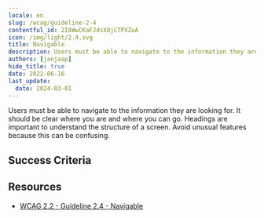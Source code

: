 ```yaml
---
locale: en
slug: /wcag/guideline-2-4
contentful_id: 2I8WwCKaFJdsX8jCTPXZuA
icon: /img/light/2.4.svg
title: Navigable
description: Users must be able to navigate to the information they are looking for.
authors: [janjaap]
hide_title: true
date: 2022-06-16
last_update:
  date: 2024-03-01
---
```


<Hero
  title="Navigable"
  image="/img/light/2.4.svg"
  alt="WCAG 2.4 - Logo"
  prefix="Guideline 2.4"
/>

Users must be able to navigate to the information they are looking for. It should be clear where you are and where you can go. Headings are important to understand the structure of a screen. Avoid unusual features because this can be confusing.

## Success Criteria

<LinkList title="Success Criteria" isHighlighted={true}>
  <LinkListItem
    url="/en/guidelines/wcag/success-criterion-2-4-1"
    title="Success Criterion 2.4.1 - Bypass Blocks"
    label="Bypass Blocks"
    description="Ensure content which is shown on multiple screens can be skipped."
    image="/img/light/2.4.1.svg"
    alt="WCAG 2.4.1 - Logo"
  />
  <LinkListItem
    url="/en/guidelines/wcag/success-criterion-2-4-2"
    title="Success Criterion 2.4.2 - Page Titled"
    label="Page Titled"
    description="Ensure each screen has a clear title."
    image="/img/light/2.4.2.svg"
    alt="WCAG 2.4.2 - Logo"
  />
  <LinkListItem
    url="/en/guidelines/wcag/success-criterion-2-4-3"
    title="Success Criterion 2.4.3 - Focus Order"
    label="Focus Order"
    description="Ensure assistive technologies use a logical focus order when navigating."
    image="/img/light/2.4.3.svg"
    alt="WCAG 2.4.3 - Logo"
  />
  <LinkListItem
    url="/en/guidelines/wcag/success-criterion-2-4-4"
    title="Success Criterion 2.4.4 - Link Purpose (In Context)"
    label="Link Purpose (In Context)"
    description="Ensure links are clear without the surrounding content."
    image="/img/light/2.4.4.svg"
    alt="WCAG 2.4.4 - Logo"
  />
  <LinkListItem
    url="/en/guidelines/wcag/success-criterion-2-4-5"
    title="Success Criterion 2.4.5 - Multiple Ways"
    label="Multiple Ways"
    description="Ensure the screens of an app can be reached in multiple ways."
    image="/img/light/2.4.5.svg"
    alt="WCAG 2.4.5 - Logo"
  />
  <LinkListItem
    url="/en/guidelines/wcag/success-criterion-2-4-6"
    title="Success Criterion 2.4.6 - Headings and Labels"
    label="Headings and Labels"
    description="Ensure to use descriptive headings and labels."
    image="/img/light/2.4.6.svg"
    alt="WCAG 2.4.6 - Logo"
  />
  <LinkListItem
    url="/en/guidelines/wcag/success-criterion-2-4-7"
    title="Success Criterion 2.4.7 - Focus Visible"
    label="Focus Visible"
    description="Ensure that elements focused by assistive technologies are clearly indicated."
    image="/img/light/2.4.7.svg"
    alt="WCAG 2.4.7 - Logo"
  />
  <LinkListItem
    url="/en/guidelines/wcag/success-criterion-2-4-8"
    title="Success Criterion 2.4.8 - Location"
    label="Location"
    description="Information about the user's location within a set of pages must be available."
    image="/img/light/2.4.8.svg"
    alt="WCAG 2.4.8 icon"
  />
  <LinkListItem
    url="/en/guidelines/wcag/success-criterion-2-4-9"
    title="Success Criterion 2.4.9 - Link Purpose (Link Only)"
    label="Link Purpose (Link Only)"
    description="A mechanism must be available to allow the purpose of each link to be identified from link text alone, except where the purpose of the link would be ambiguous to users in general."
    image="/img/light/2.4.9.svg"
    alt="WCAG 2.4.9 icon"
  />
  <LinkListItem
    url="/en/guidelines/wcag/success-criterion-2-4-10"
    title="Success Criterion 2.4.10 - Section Headings"
    label="Section Headings"
    description="Section headings must be used to organize the content."
    image="/img/light/2.4.10.svg"
    alt="WCAG 2.4.10 icon"
  />
</LinkList>

## Resources

- [WCAG 2.2 - Guideline 2.4 - Navigable](https://www.w3.org/TR/WCAG22/#navigable)
